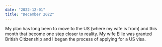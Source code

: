 ```yaml
---
date: "2022-12-01"
title: "December 2022"
---
```


My plan has long been to move to the US (where my wife is from) and this month that become one step closer to reality. My wife Ellie was granted British Citizenship and I began the process of applying for a US visa.

